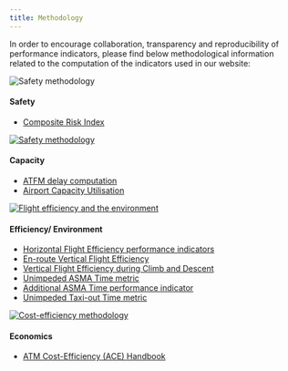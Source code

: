 ```yaml
---
title: Methodology
---
```


In order to encourage collaboration, transparency and reproducibility of performance indicators, please find below methodological information related to the computation of the indicators used in our website:

<div class="container">
<div class="row align-items-start">
<div class="col-2">
<div class="card border-0">
  <img class="card-img-top" src="/images/landing/ectl_saf_th.jpg" alt="Safety methodology">
</div></div>
<div class="col-10">
#### Safety
  * [Composite Risk Index][cri-pi]
</div>
</div></div>

<div class="container">
<div class="row align-items-start">
<div class="col-2">
<div class="card border-0"><a href="/capacity/">
  <img class="card-img-top" src="/images/landing/ectl_cap_th.jpg" alt="Safety methodology"></a>
</div></div>
<div class="col-10">
#### Capacity
  * [ATFM delay computation][atfmdelay]
  * [Airport Capacity Utilisation][acu]
</div>
</div></div>

<div class="container">
<div class="row align-items-start">
<div class="col-2">
<div class="card border-0"><a href="/efficiency/">
  <img class="card-img-top" src="/images/landing/ectl_env_th.jpg" alt="Flight efficiency and the environment"></a>
</div></div>
<div class="col-10">
#### Efficiency/ Environment
  * [Horizontal Flight Efficiency performance indicators][hfe]
  * [En-route Vertical Flight Efficiency][ervfe]
  * [Vertical Flight Efficiency during Climb and Descent][cdvfe]
  * [Unimpeded ASMA Time metric][uasma]
  * [Additional ASMA Time performance indicator][aasma]
  * [Unimpeded Taxi-out Time metric][tasma]
</div>
</div></div>

<div class="container">
<div class="row align-items-start">
<div class="col-2">
<div class="card border-0"><a href="/economics/">
  <img class="card-img-top" src="/images/landing/ectl_cef_th.jpg" alt="Cost-efficiency methodology"></a>
</div></div>
<div class="col-10">
#### Economics
  * [ATM Cost-Efficiency (ACE) Handbook][ace]
</div>
</div></div>


[atfmdelay]: /methodology/atfm-delay-calculation/ "ATFM delay computation"
[hfe]: /methodology/horizontal-flight-efficiency-pi/ "Horizontal Flight Efficiency performance indicators"
[ervfe]: /methodology/en-route-vertical-flight-efficiency-pi/ "En-route Vertical Flight Efficiency"
[cri-pi]: /methodology/cri-pi/ "Composite Risk Index"

[uasma]: /methodology/unimpeded-asma-time "Unimpeded ASMA Time metric"
[aasma]: /methodology/additional-asma-time-pi/ "Additional ASMA Time performance indicator"
[tasma]: /methodology/unimpeded-taxi-out-time/ "Unimpeded Taxi-out Time metric"
[cdvfe]: /methodology/cd-vertical-flight-efficiency-pi/ "Vertical Flight Efficiency during Climb and Descent"
[acu]: /methodology/airport-capacity-utilisation/ "Airport Capacity Utilisation"
[ace]: /economics/ace/ace-handbook/ "ATM Cost-Efficiency (ACE)"
